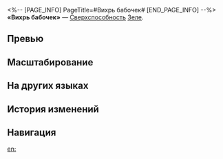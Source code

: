 <%-- [PAGE_INFO]
PageTitle=#Вихрь бабочек#
[END_PAGE_INFO] --%>
{{Навык Инфобокс
|Название         = Вихрь бабочек
|Изображение      = Навык Вихрь бабочек.png
|Персонаж         = Зеле
|Тип              = Сверхспособность
|Тэг              = Одиночная атака
|УронСтойк        = 30
|ЭнергияГен       = 5
|Энергия          = 120
|Длительность     = 
|Описание         = Входит в усиленное состояние и наносит выбранному противнику квантовый урон, равный {{Цвет|Выделенный|255%—459%}} от силы атаки Зеле.
|Свойство1        = 
|Масштабирование1 = 
}}
'''«Вихрь бабочек»''' — [[Сверхспособность]] [[Зеле]].

==Превью==
{{Превью
|Файл = Вихрь бабочек Превью
}}

==Масштабирование==
{{Масштабирование навыка
|255%;272%;289%;306%;323%;340%;361.25%;382.5%;403.75%;425%;442%;459%;476%;493%;510%
}}

==На других языках==
{{На других языках
|en   = Butterfly Flurry
|zhs  = 乱蝶
|zht  = 亂蝶
|ja   = {{Rubi|乱|みだ}}れ{{Rubi|蝶|ちょう}}
|ko   = 혼란의 나비
|es   = Mariposa desbocada
|fr   = Volée de papillons
|ru   = Вихрь бабочек
|th   = Butterfly Flurry
|vi   = Loạn Điệp
|de   = Schmetterlingssturm
|id   = Butterfly Flurry
|pt   = Enxurrada de Borboletas
}}

==История изменений==
{{История изменений|3.5}}

==Навигация==
{{Навык Навбокс|Зеле}}

[[en:]]